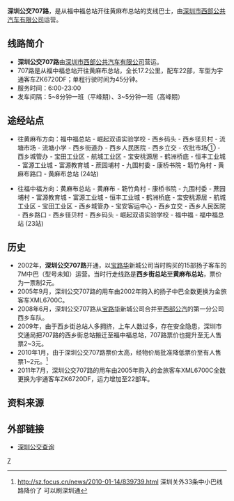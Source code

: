 {{citation style|time=2018-01-19T14:14:05+00:00}}
{{Infobox Bus Route
| number=深圳公交707路
| image=[[File:XBBQ_707_1.jpg|280px]]
| operator=[[深圳市西部公共汽车有限公司|深圳市西部公共汽车有限公司]] 
| garage=深圳市西部公共汽车有限公司第一分公司西乡车队
| length=17.2km
| via=西乡码头、西乡立交、宝安客运中心、西乡桃源居、恒丰工业区、簕竹角村
| time=45分钟
| start=福中福总站
| end=黄麻布总站
| level=6:00-23:00
| frequency=5~8分钟一班（平峰期）<br/>3~5分钟一班（高峰期）
| vehicle=宇通客车ZK6720DF
| Fare=上车￥1，全程￥2
| bgcolor=orange
| fontcolor=white
}}
'''深圳公交707路'''，是从福中福总站开往黄麻布总站的支线巴士，由[[深圳市西部公共汽车有限公司|深圳市西部公共汽车有限公司]]运营。

== 线路简介 ==
* '''深圳公交707路'''由[[深圳市西部公共汽车有限公司|深圳市西部公共汽车有限公司]]营运。
* 707路是从福中福总站开往黄麻布总站，全长17.2公里，配车22部，车型为宇通客车ZK6720DF；单程行驶时间为45分钟。
* 服务时间：6:00-23:00
* 发车间隔：5~8分钟一班（平峰期）、3~5分钟一班（高峰期）

== 途经站点 ==
*往黄麻布方向：福中福总站 - 崛起双语实验学校 - 西乡码头 - 西乡径贝村 - 流塘市场 - 流塘小学 - 西乡街道办 - 西乡人民医院 - 西乡立交 - 农批市场① - 西乡城管办 - 宝田工业区 - 航城工业区 - 宝安桃源居 - 鹤洲桥底 - 恒丰工业城 - 富源工业城 - 富源教育城 - 蔗园埔村 - 九围村委 - 康桥书院 - 簕竹角村 - 黄麻布路口 - 黄麻布总站 (24站)

*往福中福方向：黄麻布总站 - 黄麻布 - 簕竹角村 - 康桥书院 - 九围村委 - 蔗园埔村 - 富源教育城 - 富源工业城 - 恒丰工业城 - 鹤洲桥底 - 宝安桃源居 - 航城工业区 - 宝田工业区 - 西乡城管办 - 宝安客运中心 - 西乡立交 - 西乡人民医院 - 西乡路口 - 西乡径贝村 - 西乡码头 - 崛起双语实验学校 - 福中福 - 福中福总站 (23站)

== 历史 ==
*2002年，'''深圳公交707路'''开通，以[[宝路华|宝路华]]新城公司当时购买的15部扬子客车的7M中巴（型号未知）运营。当时行走线路是'''西乡街总站'''至'''黄麻布总站'''，票价为一票制2元。
*2005年9月，深圳公交707路的用车由2002年购入的扬子中巴全数更换为金旅客车XML6700C。
*2008年6月，深圳公交707路从[[宝路华|宝路华]]新城公司合并至[[西部公汽|西部公汽]]的第一分公司西乡车队。
*2009年，由于西乡街总站人多拥挤，上车人数过多，存在安全隐患，深圳市交通局把707路的西乡街总站搬迁至福中福总站，707路票价也提升至无人售票2~3元。
*2010年1月，由于深圳公交707路票价太高，经物价局批准降低票价至有人售票1~2元。<ref>http://sz.focus.cn/news/2010-01-14/839739.html {{Wayback|url=http://sz.focus.cn/news/2010-01-14/839739.html |date=20150217063938 }} 深圳关外33条中小巴线路降价了 可以刷深圳通</ref>
*2011年7月，深圳公交707路的用车由2005年购入的金旅客车XML6700C全数更换为宇通客车ZK6720DF，运力增加至22部车。

==资料来源==
{{reflist|1}}

== 外部链接 ==
* [http://shenzhen.8684.cn/ 深圳公交查询] {{Wayback|url=http://shenzhen.8684.cn/ |date=20210127221611 }}

[[Category:深圳公交线路|7]]